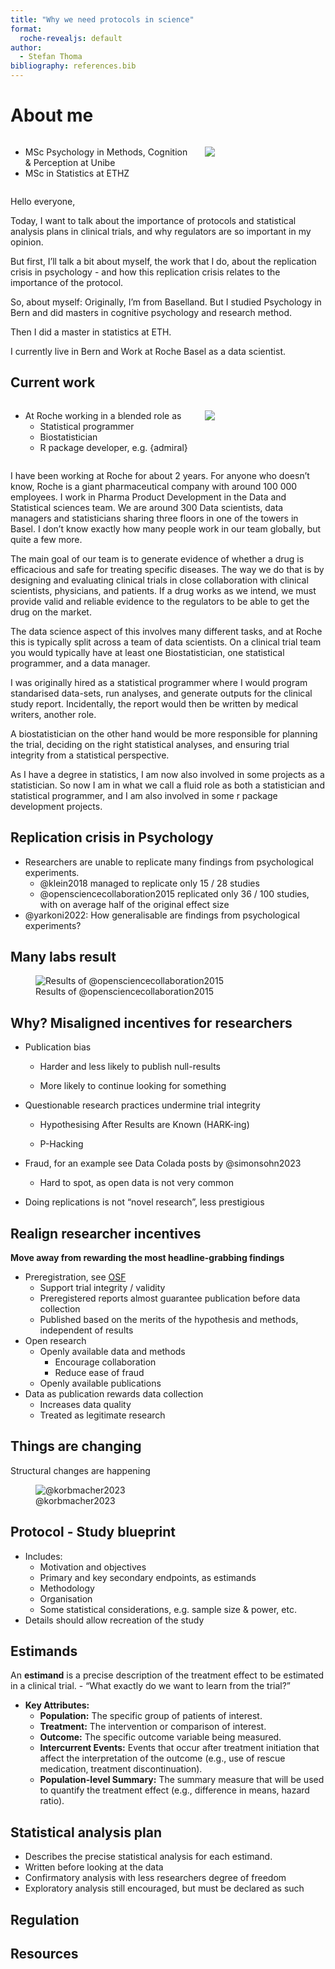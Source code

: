 ```yaml
---
title: "Why we need protocols in science"
format: 
  roche-revealjs: default
author: 
  - Stefan Thoma
bibliography: references.bib
---
```


# About me

::: columns
::: {.column width="60%"}
-   MSc Psychology in Methods, Cognition & Perception at Unibe
-   MSc in Statistics at ETHZ
:::

::: {.column width="40%"}
![](images/useR_Presentation.JPG)
:::
:::

::: notes

Hello everyone, 

Today, I want to talk about the importance of protocols and statistical analysis plans in clinical trials, and why regulators are so important in my opinion. 

But first, I'll talk a bit about myself, the work that I do, about the replication crisis in psychology - and how this replication crisis relates to the importance of the protocol. 

So, about myself: Originally, I'm from Baselland. But I studied Psychology in Bern and did masters in cognitive psychology and research method. 

Then I did a master in statistics at ETH. 

I currently live in Bern and Work at Roche Basel as a data scientist.

:::

## Current work

::: columns
::: {.column width="60%"}
-   At Roche working in a blended role as
    -   Statistical programmer
    -   Biostatistician
    -   R package developer, e.g. {admiral}
:::

::: {.column width="40%"}
![](images/Roche_Tower.jpg)
:::
:::

::: notes
I have been working at Roche for about 2 years. 
For anyone who doesn't know, Roche is a giant pharmaceutical company with around 100 000 employees. 
I work in Pharma Product Development in the Data and Statistical sciences team. 
We are around 300 Data scientists, data managers and statisticians sharing three floors in one of the towers in Basel. 
I don't know exactly how many people work in our team globally, but quite a few more.

The main goal of our team is to generate evidence of whether a drug is efficacious and safe for treating specific diseases. 
The way we do that is by designing and evaluating clinical trials in close collaboration with clinical scientists, physicians, and patients. 
If a drug works as we intend, we must provide valid and reliable evidence to the regulators to be able to get the drug on the market.

The data science aspect of this involves many different tasks, and at Roche this is typically split across a team of data scientists. 
On a clinical trial team you would typically have at least one Biostatistician, one statistical programmer, and a data manager.

I was originally hired as a statistical programmer where I would program standarised data-sets, run analyses, and generate outputs for the clinical study report. 
Incidentally, the report would then be written by medical writers, another role. 

A biostatistician on the other hand would be more responsible for planning the trial, deciding on the right statistical analyses, and ensuring trial integrity from a statistical perspective. 

As I have a degree in statistics, I am now also involved in some projects as a statistician. 
So now I am in what we call a fluid role as both a statistician and statistical programmer, and I am also involved in some r package development projects.

:::

## Replication crisis in Psychology

-   Researchers are unable to replicate many findings from psychological experiments.
    -   @klein2018 managed to replicate only 15 / 28 studies
    -   @opensciencecollaboration2015 replicated only 36 / 100 studies, with on average half of the original effect size
-   @yarkoni2022: How generalisable are findings from psychological experiments?

## Many labs result

![Results of @opensciencecollaboration2015](images/349_aac4716_fa.jpeg)

## Why? Misaligned incentives for researchers {.smaller}

-   Publication bias

    -   Harder and less likely to publish null-results

    -   More likely to continue looking for something

-   Questionable research practices undermine trial integrity

    -   Hypothesising After Results are Known (HARK-ing)

    -   P-Hacking

-   Fraud, for an example see Data Colada posts by @simonsohn2023

    -   Hard to spot, as open data is not very common

-   Doing replications is not "novel research", less prestigious

## Realign researcher incentives

**Move away from rewarding the most headline-grabbing findings**

-   Preregistration, see [OSF](https://osf.io/)
    -   Support trial integrity / validity
    -   Preregistered reports almost guarantee publication before data collection
    -   Published based on the merits of the hypothesis and methods, independent of results
-   Open research
    -   Openly available data and methods
        -   Encourage collaboration
        -   Reduce ease of fraud
    -   Openly available publications
-   Data as publication rewards data collection
    -   Increases data quality
    -   Treated as legitimate research

## Things are changing

Structural changes are happening

![@korbmacher2023](images/44271_2023_3_Fig1_HTML.webp)



<!-- | Many psychological effects experiments have failed \| -->
<!-- | maybe talk about baserate problem. e.g. if you have 1000 hypothesis and they have 10% chance of being true, then you would find 80 studies to be truly positive (80% power), but would 900 \* alpha% = 45 be falsely true out of 100 studies @klein2018 \| -->
<!-- | \## Ways to fix this \| -->
<!-- | - Preregistration, see OSF - Set different incentives, Publish based on the merits of the methods and the interesting research question, not on the results - Journals should publish \| -->

## Protocol - Study blueprint

- Includes:
  - Motivation and objectives
  - Primary and key secondary endpoints, as estimands
  - Methodology
  - Organisation
  - Some statistical considerations, e.g. sample size & power, etc. 

- Details should allow recreation of the study

## Estimands

An **estimand** is a precise description of the treatment effect to be estimated in a clinical trial. 
- "What exactly do we want to learn from the trial?"

- **Key Attributes:**
  - **Population:** The specific group of patients of interest.
  - **Treatment:** The intervention or comparison of interest.
  - **Outcome:** The specific outcome variable being measured.
  - **Intercurrent Events:** Events that occur after treatment initiation that affect the interpretation of the outcome (e.g., use of rescue medication, treatment discontinuation).
  - **Population-level Summary:** The summary measure that will be used to quantify the treatment effect (e.g., difference in means, hazard ratio).

::: notes



:::

## Statistical analysis plan

- Describes the precise statistical analysis for each estimand. 
- Written before looking at the data
- Confirmatory analysis with less researchers degree of freedom
- Exploratory analysis still encouraged, but must be declared as such


## Regulation


## Resources



